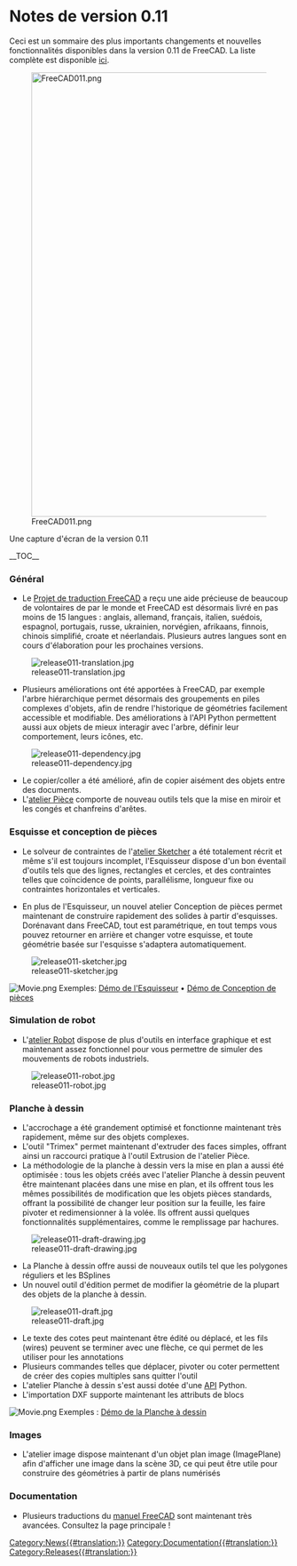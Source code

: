 =Notes de version 0.11=

Ceci est un sommaire des plus importants changements et nouvelles fonctionnalités disponibles dans la version 0.11 de FreeCAD. La liste complète est disponible [http://www.freecadweb.org/tracker/changelog_page.php ici].

[[Image:FreeCAD011.png|800px]]

Une capture d'écran de la version 0.11

__TOC__

=== Général ===

* Le [http://crowdin.net/project/freecad Projet de traduction FreeCAD] a reçu une aide précieuse de beaucoup de volontaires de par le monde et FreeCAD est désormais livré en pas moins de 15 langues : anglais, allemand, français, italien, suédois, espagnol, portugais, russe, ukrainien, norvégien, afrikaans, finnois, chinois simplifié, croate et néerlandais. Plusieurs autres langues sont en cours d'élaboration pour les prochaines versions.

[[Image:release011-translation.jpg]]

* Plusieurs améliorations ont été apportées à FreeCAD, par exemple l'arbre hiérarchique permet désormais des groupements en piles complexes d'objets, afin de rendre l'historique de géométries facilement accessible et modifiable. Des améliorations à l'API Python permettent aussi aux objets de mieux interagir avec l'arbre, définir leur comportement, leurs icônes, etc. 

[[Image:release011-dependency.jpg]]

* Le copier/coller a été amélioré, afin de copier aisément des objets entre des documents.
* L'[[Part_Workbench/fr|atelier Pièce]] comporte de nouveau outils tels que la mise en miroir et les congés et chanfreins d'arêtes.

=== Esquisse et conception de pièces ===

* Le solveur de contraintes de l'[[Sketcher Workbench/fr|atelier Sketcher]] a été totalement récrit et même s'il est toujours incomplet, l'Esquisseur dispose d'un bon éventail d'outils tels que des lignes, rectangles et cercles, et des contraintes telles que coïncidence de points, parallélisme, longueur fixe ou contraintes horizontales et verticales.

* En plus de l'Esquisseur, un nouvel atelier Conception de pièces permet maintenant de construire rapidement des solides à partir d'esquisses. Dorénavant dans FreeCAD, tout est paramétrique, en tout temps vous pouvez retourner en arrière et changer votre esquisse, et toute géométrie basée sur l'esquisse s'adaptera automatiquement.

[[Image:release011-sketcher.jpg]]

[[Image:Movie.png]] Exemples: [http://www.youtube.com/watch?v=hvXupH5bA0E Démo de l'Esquisseur] &bull; [http://www.youtube.com/watch?v=7ih9Jp3OAwA Démo de Conception de pièces]

=== Simulation de robot ===

* L'[[Robot Workbench/fr|atelier Robot]] dispose de plus d'outils en interface graphique et est maintenant assez fonctionnel pour vous permettre de simuler des mouvements de robots industriels.

[[Image:release011-robot.jpg]]

=== Planche à dessin ===

* L'accrochage a été grandement optimisé et fonctionne maintenant très rapidement, même sur des objets complexes.
* L'outil "Trimex" permet maintenant d'extruder des faces simples, offrant ainsi un raccourci pratique à l'outil Extrusion de l'atelier Pièce.
* La méthodologie de la planche à dessin vers la mise en plan a aussi été optimisée : tous les objets créés avec l'atelier Planche à dessin peuvent être maintenant placées dans une mise en plan, et ils offrent tous les mêmes possibilités de modification que les objets pièces standards, offrant la possibilité de changer leur position sur la feuille, les faire pivoter et redimensionner à la volée. Ils offrent aussi quelques fonctionnalités supplémentaires, comme le remplissage par hachures.

[[Image:release011-draft-drawing.jpg]]

* La Planche à dessin offre aussi de nouveaux outils tel que les polygones réguliers et les BSplines
* Un nouvel outil d'édition permet de modifier la géométrie de la plupart des objets de la planche à dessin.

[[Image:release011-draft.jpg]]

* Le texte des cotes peut maintenant être édité ou déplacé, et les fils (wires) peuvent se terminer avec une flèche, ce qui permet de les utiliser pour les annotations
* Plusieurs commandes telles que déplacer, pivoter ou coter permettent de créer des copies multiples sans quitter l'outil
* L'atelier Planche à dessin s'est aussi dotée d'une [[Draft_API/fr|API]] Python.
* L'importation DXF supporte maintenant les attributs de blocs

[[Image:Movie.png]] Exemples : [http://www.youtube.com/watch?v=Q7cG-LQK8Ps Démo de la Planche à dessin]

=== Images ===

* L'atelier image dispose maintenant d'un objet plan image (ImagePlane) afin d'afficher une image dans la scène 3D, ce qui peut être utile pour construire des géométries à partir de plans numérisés

=== Documentation ===

* Plusieurs traductions du [[Online Help Toc/fr|manuel FreeCAD]] sont maintenant très avancées. Consultez la page principale !


{{languages/fr | {{en|Release_notes_0.11}} {{de|Release_notes_0.11/de}} {{es|Release_notes_0.11/es}} {{it|Release_notes_0.11/it}} {{pl|Release_notes_0.11/pl}} {{ru|Release_notes_0.11/ru}} }}


[[Category:News{{#translation:}}]]
[[Category:Documentation{{#translation:}}]]
[[Category:Releases{{#translation:}}]]